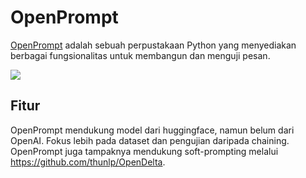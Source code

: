 
# OpenPrompt

[OpenPrompt](https://thunlp.github.io/OpenPrompt/index.html) adalah sebuah perpustakaan Python yang menyediakan berbagai fungsionalitas untuk membangun dan menguji pesan.

<div style={{ textAlign: "center" }}>
  <Image
    src="/docs/assets/tooling/openprompt.gif"
    width={1580}
    height={1084}
    style={{ width: "750px", margin: "auto" }}
  />
</div>

## Fitur

OpenPrompt mendukung model dari huggingface, namun belum dari OpenAI. Fokus lebih pada dataset dan pengujian daripada chaining. OpenPrompt juga tampaknya mendukung soft-prompting melalui https://github.com/thunlp/OpenDelta.
